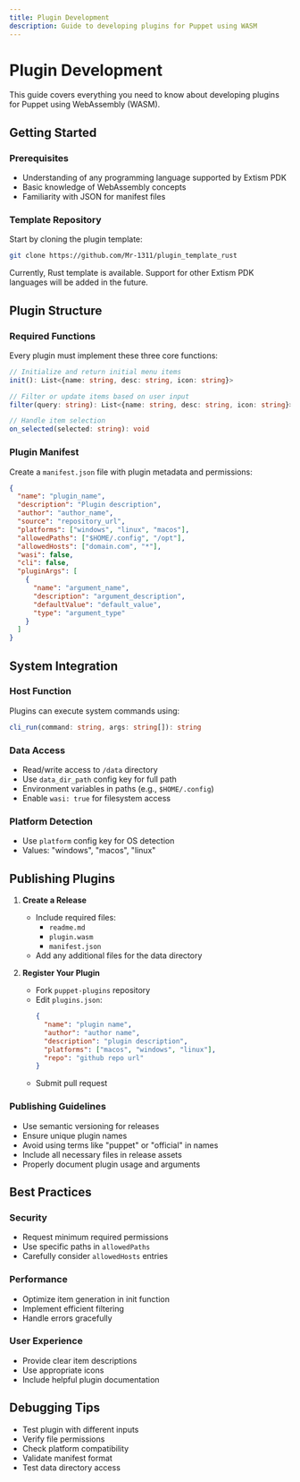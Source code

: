 ```yaml
---
title: Plugin Development
description: Guide to developing plugins for Puppet using WASM
---
```


# Plugin Development

This guide covers everything you need to know about developing plugins for Puppet using WebAssembly (WASM).

## Getting Started

### Prerequisites
- Understanding of any programming language supported by Extism PDK
- Basic knowledge of WebAssembly concepts
- Familiarity with JSON for manifest files

### Template Repository
Start by cloning the plugin template:

```bash
git clone https://github.com/Mr-1311/plugin_template_rust
```

Currently, Rust template is available. Support for other Extism PDK languages will be added in the future.

## Plugin Structure

### Required Functions

Every plugin must implement these three core functions:

```typescript
// Initialize and return initial menu items
init(): List<{name: string, desc: string, icon: string}>

// Filter or update items based on user input
filter(query: string): List<{name: string, desc: string, icon: string}>

// Handle item selection
on_selected(selected: string): void
```

### Plugin Manifest

Create a `manifest.json` file with plugin metadata and permissions:

```json
{
  "name": "plugin_name",
  "description": "Plugin description",
  "author": "author_name",
  "source": "repository_url",
  "platforms": ["windows", "linux", "macos"],
  "allowedPaths": ["$HOME/.config", "/opt"],
  "allowedHosts": ["domain.com", "*"],
  "wasi": false,
  "cli": false,
  "pluginArgs": [
    {
      "name": "argument_name",
      "description": "argument_description",
      "defaultValue": "default_value",
      "type": "argument_type"
    }
  ]
}
```

## System Integration

### Host Function
Plugins can execute system commands using:

```typescript
cli_run(command: string, args: string[]): string
```

### Data Access
- Read/write access to `/data` directory
- Use `data_dir_path` config key for full path
- Environment variables in paths (e.g., `$HOME/.config`)
- Enable `wasi: true` for filesystem access

### Platform Detection
- Use `platform` config key for OS detection
- Values: "windows", "macos", "linux"

## Publishing Plugins

1. **Create a Release**
   - Include required files:
     - `readme.md`
     - `plugin.wasm`
     - `manifest.json`
   - Add any additional files for the data directory

2. **Register Your Plugin**
   - Fork `puppet-plugins` repository
   - Edit `plugins.json`:
     ```json
     {
       "name": "plugin name",
       "author": "author name",
       "description": "plugin description",
       "platforms": ["macos", "windows", "linux"],
       "repo": "github repo url"
     }
     ```
   - Submit pull request

### Publishing Guidelines
- Use semantic versioning for releases
- Ensure unique plugin names
- Avoid using terms like "puppet" or "official" in names
- Include all necessary files in release assets
- Properly document plugin usage and arguments

## Best Practices

### Security
- Request minimum required permissions
- Use specific paths in `allowedPaths`
- Carefully consider `allowedHosts` entries

### Performance
- Optimize item generation in init function
- Implement efficient filtering
- Handle errors gracefully

### User Experience
- Provide clear item descriptions
- Use appropriate icons
- Include helpful plugin documentation

## Debugging Tips

- Test plugin with different inputs
- Verify file permissions
- Check platform compatibility
- Validate manifest format
- Test data directory access
